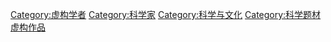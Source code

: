 [[Category:虚构学者|Category:虚构学者]]
[[Category:科学家|Category:科学家]]
[[Category:科学与文化|Category:科学与文化]]
[[Category:科学题材虚构作品|Category:科学题材虚构作品]]
